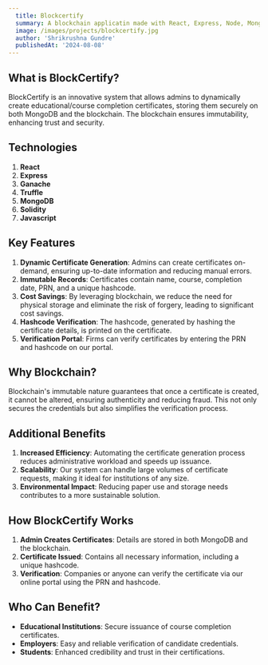 ```yaml
---
  title: Blockcertify
  summary: A blockchain applicatin made with React, Express, Node, MongoDB.
  image: /images/projects/blockcertify.jpg
  author: 'Shrikrushna Gundre'
  publishedAt: '2024-08-08'
---
```


## What is BlockCertify?
BlockCertify is an innovative system that allows admins to dynamically create educational/course completion certificates, storing them securely on both MongoDB and the blockchain. The blockchain ensures immutability, enhancing trust and security.

## Technologies
1. **React**
2. **Express**
3. **Ganache**
4. **Truffle**
5. **MongoDB**
6. **Solidity**
7. **Javascript**

## Key Features
1. **Dynamic Certificate Generation**: Admins can create certificates on-demand, ensuring up-to-date information and reducing manual errors.
2. **Immutable Records**: Certificates contain name, course, completion date, PRN, and a unique hashcode.
3. **Cost Savings**: By leveraging blockchain, we reduce the need for physical storage and eliminate the risk of forgery, leading to significant cost savings.
4. **Hashcode Verification**: The hashcode, generated by hashing the certificate details, is printed on the certificate.
5. **Verification Portal**: Firms can verify certificates by entering the PRN and hashcode on our portal.

## Why Blockchain?
Blockchain's immutable nature guarantees that once a certificate is created, it cannot be altered, ensuring authenticity and reducing fraud. This not only secures the credentials but also simplifies the verification process.

## Additional Benefits
1. **Increased Efficiency**: Automating the certificate generation process reduces administrative workload and speeds up issuance.
2. **Scalability**: Our system can handle large volumes of certificate requests, making it ideal for institutions of any size.
3. **Environmental Impact**: Reducing paper use and storage needs contributes to a more sustainable solution.

## How BlockCertify Works
1. **Admin Creates Certificates**: Details are stored in both MongoDB and the blockchain.
2. **Certificate Issued**: Contains all necessary information, including a unique hashcode.
3. **Verification**: Companies or anyone can verify the certificate via our online portal using the PRN and hashcode.

## Who Can Benefit?
- **Educational Institutions**: Secure issuance of course completion certificates.
- **Employers**: Easy and reliable verification of candidate credentials.
- **Students**: Enhanced credibility and trust in their certifications.



